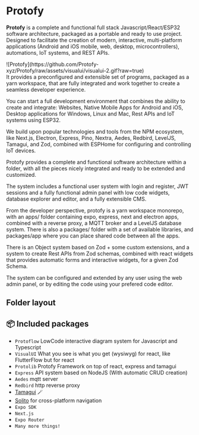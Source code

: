 # Protofy

**Protofy** is a complete and functional full stack Javascript/React/ESP32 software architecture, packaged as a portable and ready to use project.
Designed to facilitate the creation of modern, interactive, multi-platform applications (Android and iOS mobile, web, desktop, microcontrollers), automations, IoT systems, and REST APIs. 

<div style={{marginTop: "50px", marginBottom: "50px"}}>
![Protofy](https://github.com/Protofy-xyz/Protofy/raw/assets/visualui/visualui-2.gif?raw=true)
</div>
It provides a preconfigured and extensible set of programs, packaged as a yarn workspace, that are fully integrated and work together to create a seamless developer experience.

You can start a full development environment that combines the ability to create and integrate: Websites, Native Mobile Apps for Android and iOS, Desktop applications for Windows, Linux and Mac, Rest APIs and IoT systems using ESP32.

We build upon popular technologies and tools from the NPM ecosystem, like Next.js, Electron, Express, Pino, Nextra, Aedes, Redbird, LevelJS, Tamagui, and Zod, combined with ESPHome for configuring and controlling IoT devices.

Protofy provides a complete and functional software architecture within a folder, with all the pieces nicely integrated and ready to be extended and customized.

The system includes a functional user system with login and register, JWT sessions and a fully functional admin panel with low code widgets, database explorer and editor, and a fully extensible CMS.

From the developer perspective, protofy is a yarn workspace monorepo, with an apps/ folder containing expo, express, next and electron apps, combined with a reverse proxy, a MQTT broker and a LevelJS database system.
There is also a packages/ folder with a set of available libraries, and packages/app where you can place shared code between all the apps.

There is an Object system based on Zod + some custom extensions, and a system to create Rest APIs from Zod schemas, combined with react widgets that provides automatic forms and interactive widgets, for a given Zod Schema.

The system can be configured and extended by any user using the web admin panel, or by editing the code using your prefered code editor. 

## Folder layout
 
<FileTree>
  <FileTree.Folder name="Protofy" defaultOpen>
    <FileTree.Folder name="apps" defaultOpen>
      <FileTree.File name="admin" />
      <FileTree.File name="admin-api" />
      <FileTree.File name="api" />
      <FileTree.File name="electron" />
      <FileTree.File name="expo" />
      <FileTree.File name="next" />
      <FileTree.File name="nextra" />
      <FileTree.File name="proxy" />
    </FileTree.Folder>
    <FileTree.Folder name="data" defaultOpen>
      <FileTree.Folder name="databases" defaultOpen/>
    </FileTree.Folder>
    <FileTree.Folder name="docker">
    </FileTree.Folder>
    <FileTree.Folder name="packages" defaultOpen>
        <FileTree.Folder name="app">
        </FileTree.Folder>
        <FileTree.Folder name="protodevice">
        </FileTree.Folder>
        <FileTree.Folder name="protoflow">
        </FileTree.Folder>
        <FileTree.Folder name="protolib">
        </FileTree.Folder>
        <FileTree.Folder name="ui">
        </FileTree.Folder>
        <FileTree.Folder name="visualui">
        </FileTree.Folder>
    </FileTree.Folder>
    <FileTree.Folder name="tests">
    </FileTree.Folder>
  </FileTree.Folder>
</FileTree>

## 📦 Included packages

- `Protoflow` LowCode interactive diagram system for Javascript and Typescript
- `VisualUI` What you see is what you get (wysiwyg) for react, like FlutterFlow but for react
- `Protolib` Protofy Framework on top of react, express and tamagui
- `Express` API system based on NodeJS (With automatic CRUD creation)
- `Aedes` mqtt server
- `Redbird` http reverse proxy
- [Tamagui](https://tamagui.dev) 🪄
- [Solito](https://solito.dev) for cross-platform navigation
- `Expo SDK`
- `Next.js`
- `Expo Router`
- `Many more things!`